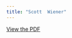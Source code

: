 ```yaml
---
title: "Scott  Wiener"
---
```


[View the PDF](../files/pdfs/role_profiles/senators/district_11_profile.pdf)